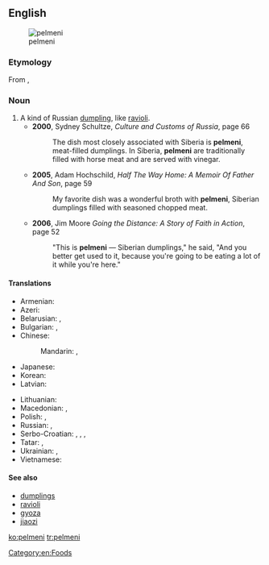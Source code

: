 ==English==
{{wikipedia}}
[[Image:Pelmeni.jpg|thumb|pelmeni]]

===Etymology===
From {{etyl|ru|en}} {{term|пельмени||tr=pel'méni|lang=ru|sc=Cyrl}}, {{singular}} {{term|пельмень||tr=pel'mén'|lang=ru|sc=Cyrl}}

===Noun===
{{en-noun|-}}

# A kind of Russian [[dumpling]], like [[ravioli]].
#* '''2000''', Sydney Schultze, ''Culture and Customs of Russia'', page 66
#*: The dish most closely associated with Siberia is '''pelmeni''', meat-filled dumplings. In Siberia, '''pelmeni''' are traditionally filled with horse meat and are served with vinegar.
#* '''2005''', Adam Hochschild, ''Half The Way Home: A Memoir Of Father And Son'', page 59
#*: My favorite dish was a wonderful broth with '''pelmeni''', Siberian dumplings filled with seasoned chopped meat.
#* '''2006''', Jim Moore ''Going the Distance: A Story of Faith in Action'', page 52
#*: "This is '''pelmeni''' — Siberian dumplings," he said, "And you better get used to it, because you're going to be eating a lot of it while you're here."

====Translations====
{{trans-top|Russian dumplings}}
* Armenian: {{t|hy|պելմենի|tr=pelmeni}}
* Azeri: {{t|az|düşbərə}}
* Belarusian: {{t|be|пяльмень|m|tr=pjalʹménʹ}}, {{qualifier|usually plural}} {{t|be|пяльмені|m-p|tr=pjalʹméni}}
* Bulgarian: {{t|bg|пелмен|m|tr=pelmén}}, {{qualifier|usually plural}} {{t|bg|пелмени|m-p|tr=pelméni}}
* Chinese:
*: Mandarin: {{t|cmn|俄式餃子|sc=Hani}}, {{t|cmn|俄式饺子|tr=É-shì jiǎozi|sc=Hani}}
* Japanese: {{t|ja|ペリメニ|tr=perimeni}}
* Korean: {{t+|ko|펠메니|tr=pelmeni|sc=Hang}}
* Latvian: {{t|lv|pelmeņi}}
{{trans-mid}}
* Lithuanian: {{t|lt|koldūnai}}
* Macedonian: {{t|mk|пелмен|m|tr=pelmén}}, {{qualifier|usually plural}} {{t|mk|пелмени|m-p|tr=pelméni}}
* Polish: {{t|pl|pielmeni|m-p}}, {{t|pl|pierogi|m-p}}
* Russian: {{t+|ru|пельмень|m|tr=pelʹménʹ}}, {{qualifier|usually plural}} {{t|ru|пельмени|m-p|tr=pelʹméni}}
* Serbo-Croatian: {{t|sh|пелмен|m|sc=Cyrl}}, {{t|sh|pelmen|m}}, {{qualifier|usually plural}} {{t|sh|пелмени|m-p|sc=Cyrl}}, {{t|sh|pelmeni|m-p}}
* Tatar: {{t+|tt|пилмән|tr=pilmän|sc=Cyrl}}, {{t|tt|пилмәннәр|p|tr=pilmännär|sc=Cyrl}}
* Ukrainian: {{t|uk|пельмень|m|tr=pelʹménʹ}}, {{qualifier|usually plural}} {{t|uk|пельмені|m-p|tr=pelʹméni}}
* Vietnamese: {{t+|vi|mằn thắn}}
{{trans-bottom}}

====See also====
* [[dumplings]]
* [[ravioli]]
* [[gyoza]]
* [[jiaozi]]

[[Category:en:Foods]]

[[ko:pelmeni]]
[[tr:pelmeni]]
